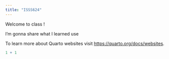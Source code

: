 ```yaml
---
title: "ISSS624"
---
```


Welcome to class !

I'm gonna share what I learned use

To learn more about Quarto websites visit <https://quarto.org/docs/websites>.

```r
1 + 1
```
